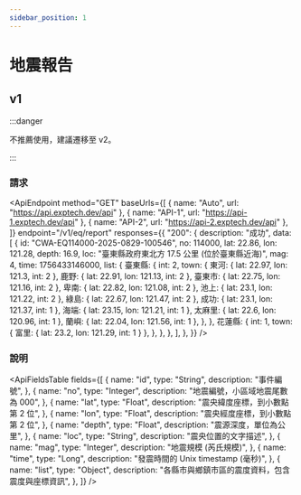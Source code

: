 ```yaml
---
sidebar_position: 1
---
```



# 地震報告

## v1

:::danger

不推薦使用，建議遷移至 v2。

:::

### 請求

<ApiEndpoint
  method="GET"
  baseUrls={[
    { name: "Auto", url: "https://api.exptech.dev/api" },
    { name: "API-1", url: "https://api-1.exptech.dev/api" },
    { name: "API-2", url: "https://api-2.exptech.dev/api" },
  ]}
  endpoint="/v1/eq/report"
  responses={{
    "200": {
      description: "成功",
      data: [
        {
          id: "CWA-EQ114000-2025-0829-100546",
          no: 114000,
          lat: 22.86,
          lon: 121.28,
          depth: 16.9,
          loc: "臺東縣政府東北方  17.5  公里 (位於臺東縣近海)",
          mag: 4,
          time: 1756433146000,
          list: {
            臺東縣: {
              int: 2,
              town: {
                東河: { lat: 22.97, lon: 121.3, int: 2 },
                鹿野: { lat: 22.91, lon: 121.13, int: 2 },
                臺東市: { lat: 22.75, lon: 121.16, int: 2 },
                卑南: { lat: 22.82, lon: 121.08, int: 2 },
                池上: { lat: 23.1, lon: 121.22, int: 2 },
                綠島: { lat: 22.67, lon: 121.47, int: 2 },
                成功: { lat: 23.1, lon: 121.37, int: 1 },
                海端: { lat: 23.15, lon: 121.21, int: 1 },
                太麻里: { lat: 22.6, lon: 120.96, int: 1 },
                蘭嶼: { lat: 22.04, lon: 121.56, int: 1 },
              },
            },
            花蓮縣: {
              int: 1,
              town: { 富里: { lat: 23.2, lon: 121.29, int: 1 } },
            },
          },
        },
      ],
    },
  }}
/>

### 說明

<ApiFieldsTable
  fields={[
    {
      name: "id",
      type: "String",
      description: "事件編號",
    },
    {
      name: "no",
      type: "Integer",
      description: "地震編號，小區域地震尾數為 000",
    },
    {
      name: "lat",
      type: "Float",
      description: "震央緯度座標，到小數點第 2 位",
    },
    {
      name: "lon",
      type: "Float",
      description: "震央經度座標，到小數點第 2 位",
    },
    {
      name: "depth",
      type: "Float",
      description: "震源深度，單位為公里",
    },
    {
      name: "loc",
      type: "String",
      description: "震央位置的文字描述",
    },
    {
      name: "mag",
      type: "Integer",
      description: "地震規模 (芮氏規模)",
    },
    {
      name: "time",
      type: "Long",
      description: "發震時間的 Unix timestamp (毫秒)",
    },
    {
      name: "list",
      type: "Object",
      description: "各縣市與鄉鎮市區的震度資料，包含震度與座標資訊",
    },
  ]}
/>
